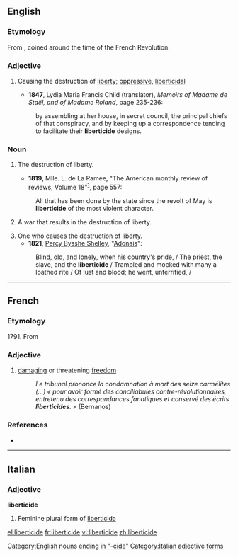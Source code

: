 ==English==

===Etymology===

From {{etyl|fr|en}} {{term|liberticide|lang=fr}}, coined around the time of the French Revolution.

===Adjective===
{{en-adj|-}}

# {{rfv-sense}} Causing the destruction of [[liberty]]; [[oppressive]], [[liberticidal]]
#* '''1847''', Lydia Maria Francis Child (translator), ''Memoirs of Madame de Staël, and of Madame Roland'', page 235-236:
#: by assembling at her house, in secret council, the principal chiefs of that conspiracy, and by keeping up a correspondence tending to facilitate their '''liberticide''' designs.

===Noun===
{{en-noun}}

# {{rfv-sense}} The destruction of liberty.
#* '''1819''', Mlle. L. de La Ramée, "The American monthly review of reviews, Volume 18"<sup>[http://books.google.com/books?id=hWPrsFidW0AC 1]</sup>, page 557:
#: All that has been done by the state since the revolt of May is '''liberticide''' of the most violent character.
# {{rfv-sense}} A war that results in the destruction of liberty.
# One who causes the destruction of liberty.
#* '''1821''', [[w:Percy Bysshe Shelley|Percy Bysshe Shelley]], "[[wikisource:Adonais|Adonais]]":
#: Blind, old, and lonely, when his country's pride, / The priest, the slave, and the '''liberticide''' / Trampled and mocked with many a loathed rite / Of lust and blood; he went, unterrified, /

[[Category:English nouns ending in "-cide"]]

----

==French==

===Etymology===
1791. From {{suffix|liberté|cide|lang=fr}}

===Adjective===
{{fr-adj-mf}}

# [[damaging]] or threatening [[freedom]]
#: ''Le tribunal prononce la condamnation à mort des seize carmélites (...) « pour avoir formé des conciliabules contre-révolutionnaires, entretenu des correspondances fanatiques et conservé des écrits '''liberticides'''. »'' (Bernanos)

===References===
* {{R:TLFi}}

----

==Italian==

===Adjective===
'''liberticide''' {{f}}

# Feminine plural form of [[liberticida]]

[[Category:Italian adjective forms]]

[[el:liberticide]]
[[fr:liberticide]]
[[vi:liberticide]]
[[zh:liberticide]]